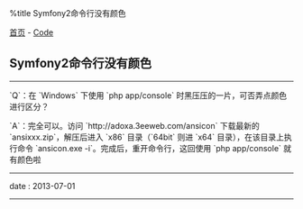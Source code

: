 %title Symfony2命令行没有颜色

[[../../index|首页]] - [[../index|Code]]
==Symfony2命令行没有颜色==
----
`Q`：在 `Windows` 下使用 `php app/console` 时黑压压的一片，可否弄点颜色进行区分？

`A`：完全可以。访问 `http://adoxa.3eeweb.com/ansicon` 下载最新的 `ansixxx.zip`，解压后进入 `x86` 目录（`64bit` 则进 `x64` 目录），在该目录上执行命令 `ansicon.exe -i`。完成后，重开命令行，这回使用 `php app/console` 就有颜色啦
----
<red>date</red> : 2013-07-01
----
